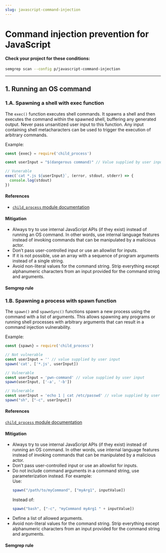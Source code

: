 ```yaml
---
slug: javascript-command-injection
---
```



# Command injection prevention for JavaScript

<CommandInjectionIntro />

#### Check your project for these conditions:

```bash
semgrep scan --config p/javascript-command-injection
```

---

## 1. Running an OS command

### 1.A. Spawning a shell with exec function

The `exec()` function executes shell commands. It spawns a shell and then executes the command within the spawned shell, buffering any generated output. Never pass unsanitized user input to this function. Any input containing shell metacharacters can be used to trigger the execution of arbitrary commands.

Example:

```javascript
const {exec} = require('child_process')

const userInput = "$(dangerous command)" // Value supplied by user input

// Vunerable
exec(`cat *.js ${userInput}`, (error, stdout, stderr) => {
  console.log(stdout)
})
```

#### References

- [`child_process` module documentation](https://nodejs.org/dist/latest-v14.x/docs/api/child_process.html)

#### Mitigation

- Always try to use internal JavaScript APIs (if they exist) instead of running an OS command. In other words, use internal language features instead of invoking commands that can be manipulated by a malicious actor.
- Don’t pass user-controlled input or use an allowlist for inputs.
- If it is not possible, use an array with a sequence of program arguments instead of a single string.
- Avoid non-literal values for the command string. Strip everything except alphanumeric characters from an input provided for the command string and arguments.

#### Semgrep rule

<LinkToRegistryRule ruleId="javascript.lang.security.detect-child-process.detect-child-process" />

### 1.B. Spawning a process with spawn function

The `spawn()` and `spawnSync()` functions spawn a new process using the command with a list of arguments. This allows spawning any programs or running shell processes with arbitrary arguments that can result in a command injection vulnerability.

Example:

```javascript
const {spawn} = require('child_process')

// Not vulnerable
const userInput = '' // value supplied by user input
spawn('cat', ['*.js', userInput])

// Vulnerable
const userInput = 'pwn-command' // value supplied by user input
spawn(userInput, ['-a', '-b'])

// Vulnerable
const userInput = 'echo 1 | cat /etc/passwd' // value supplied by user input
spawn("sh", ["-c", userInput])
```

#### References

[`child_process` module documentation](https://docs.oracle.com/javase/7/docs/api/java/lang/ProcessBuilder.html)

#### Mitigation

- Always try to use internal JavaScript APIs (if they exist) instead of running an OS command. In other words, use internal language features instead of invoking commands that can be manipulated by a malicious actor.
- Don’t pass user-controlled input or use an allowlist for inputs.
- Do not include command arguments in a command string, use parameterization instead. For example:<br />
    Use:
    ```javascript
    spawn("/path/to/myCommand", ["myArg1", inputValue])
    ```
    Instead of:
    ```javascript
    spawn("bash", ["-c", "myCommand myArg1 " + inputValue])
    ```
- Define a list of allowed arguments.
- Avoid non-literal values for the command string. Strip everything except alphanumeric characters from an input provided for the command string and arguments.

#### Semgrep rule

<LinkToRegistryRule ruleId="javascript.lang.security.detect-child-process.detect-child-process" />
